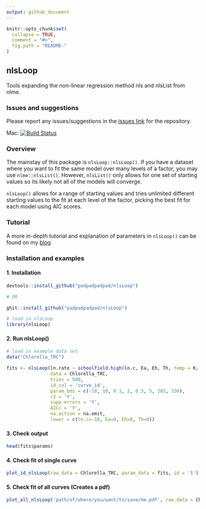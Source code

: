 ```yaml
---
output: github_document
---
```


<!-- README.md is generated from README.Rmd. Please edit that file -->

```r
knitr::opts_chunk$set(
  collapse = TRUE,
  comment = "#>",
  fig.path = "README-"
)
```

## nlsLoop

Tools expanding the non-linear regression method nls and nlsList from nlme.

### Issues and suggestions

Please report any issues/suggestions in the [issues link](https://github.com/padpadpadpad/nlsLoop/issues) for the repository.

Mac: [![Build Status](https://travis-ci.org/padpadpadpad/nlsLoop.svg?branch=master)](https://travis-ci.org/padpadpadpad/nlsLoop)

### Overview

The mainstay of this package is `nlsLoop::nlsLoop()`. If you have a dataset where you want to fit the same model over many levels of a factor, you may use `nlme::nlsList()`. However, `nlsList()` only allows for one set of starting values so its likely not all of the models will converge.

`nlsLoop()` allows for a range of starting values and tries unlimited different starting values to the fit at each level of the factor, picking the best fit for each model using AIC scores.

### Tutorial

A more in-depth tutorial and explanation of parameters in `nlsLoop()` can be found on my [blog](http://padpadpadpad.github.io/2016-09-08-nlsLoop/)

### Installation and examples

#### 1. Installation

```r

devtools::install_github("padpadpadpad/nlsLoop")

# OR

ghit::install_github("padpadpadpad/nlsLoop")

# load in nlsLoop
library(nlsLoop)

```

#### 2. Run nlsLoop()

```r
# load in example data set
data("Chlorella_TRC")

fits <- nlsLoop(ln.rate ~ schoolfield.high(ln.c, Ea, Eh, Th, temp = K, Tc = 20),
                data = Chlorella_TRC,
                tries = 500,
                id_col = 'curve_id',
                param_bds = c(-10, 10, 0.1, 2, 0.5, 5, 285, 330),
                r2 = 'Y',
                supp.errors = 'Y',
                AICc = 'Y',
                na.action = na.omit,
                lower = c(ln.c=-10, Ea=0, Eh=0, Th=0))
```

#### 3. Check output

```r
head(fits$params)
```

#### 4. Check fit of single curve

```r
plot_id_nlsLoop(raw_data = Chlorella_TRC, param_data = fits, id = '1')
```

#### 5. Check fit of all curves (Creates a pdf)

```r
plot_all_nlsLoop('path/of/where/you/want/to/save/me.pdf', raw_data = Chlorella_TRC, param_data = fits)
```




